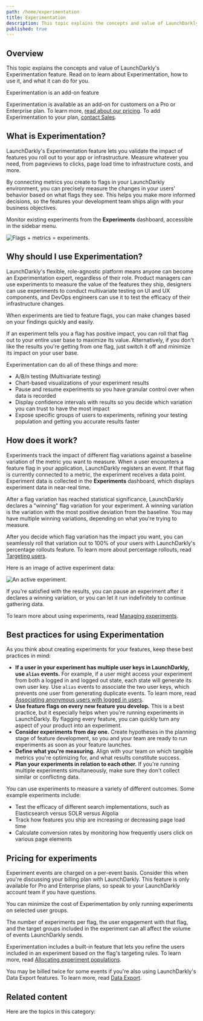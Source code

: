 ```yaml
---
path: /home/experimentation
title: Experimentation
description: This topic explains the concepts and value of LaunchDarkly's Experimentation feature. In LaunchDarkly, the combination of metrics and flags is an experiment. Experiments let you measure the effect of flags on users by mapping them to the metrics your team cares about.
published: true
---
```


## Overview

This topic explains the concepts and value of LaunchDarkly's Experimentation feature. Read on to learn about Experimentation, how to use it, and what it can do for you.

<Callout intent="primary">
  <CalloutTitle>Experimentation is an add-on feature</CalloutTitle>
  <CalloutDescription>

Experimentation is available as an add-on for customers on a Pro or Enterprise plan. To learn more, [read about our pricing](https://launchdarkly.com/pricing/). To add Experimentation to your plan, [contact Sales](https://launchdarkly.com/contact-sales/).

  </CalloutDescription>
</Callout>

## What is Experimentation?

LaunchDarkly's Experimentation feature lets you validate the impact of features you roll out to your app or infrastructure. Measure whatever you need, from pageviews to clicks, page load time to infrastructure costs, and more.

By connecting metrics you create to flags in your LaunchDarkly environment, you can precisely measure the changes in your users' behavior based on what flags they see. This helps you make more informed decisions, so the features your development team ships align with your business objectives.

Monitor existing experiments from the **Experiments** dashboard, accessible in the sidebar menu.

![Flags + metrics = experiments.](experiment-splash-image.png)

## Why should I use Experimentation?

LaunchDarkly's flexible, role-agnostic platform means anyone can become an Experimentation expert, regardless of their role. Product managers can use experiments to measure the value of the features they ship, designers can use experiments to conduct multivariate testing on UI and UX components, and DevOps engineers can use it to test the efficacy of their infrastructure changes.

When experiments are tied to feature flags, you can make changes based on your findings quickly and easily.

If an experiment tells you a flag has positive impact, you can roll that flag out to your entire user base to maximize its value. Alternatively, if you don't like the results you're getting from one flag, just switch it off and minimize its impact on your user base.

Experimentation can do all of these things and more:

- A/B/n testing (Multivariate testing)
- Chart-based visualizations of your experiment results
- Pause and resume experiments so you have granular control over when data is recorded
- Display confidence intervals with results so you decide which variation you can trust to have the most impact
- Expose specific groups of users to experiments, refining your testing population and getting you accurate results faster

## How does it work?

Experiments track the impact of different flag variations against a baseline variation of the metric you want to measure. When a user encounters a feature flag in your application, LaunchDarkly registers an event. If that flag is currently connected to a metric, the experiment receives a data point. Experiment data is collected in the **Experiments** dashboard, which displays experiment data in near-real time.

After a flag variation has reached statistical significance, LaunchDarkly declares a "winning" flag variation for your experiment. A winning variation is the variation with the most positive deviation from the baseline. You may have multiple winning variations, depending on what you're trying to measure.

After you decide which flag variation has the impact you want, you can seamlessly roll that variation out to 100% of your users with LaunchDarkly's percentage rollouts feature. To learn more about percentage rollouts, read [Targeting users](/home/flags/targeting-users).

Here is an image of active experiment data:

![An active experiment.](experiment-chart.png)

If you're satisfied with the results, you can pause an experiment after it declares a winning variation, or you can let it run indefinitely to continue gathering data.

To learn more about using experiments, read [Managing experiments](/home/experimentation/managing).

## Best practices for using Experimentation

As you think about creating experiments for your features, keep these best practices in mind:

- **If a user in your experiment has multiple user keys in LaunchDarkly, use `alias` events.** For example, if a user might access your experiment from both a logged in and logged out state, each state will generate its own user key. Use `alias` events to associate the two user keys, which prevents one user from generating duplicate events. To learn more, read [Associating anonymous users with logged in users](/home/users/anonymous-users#associating-anonymous-users-with-logged-in-users).
- **Use feature flags on every new feature you develop.** This is a best practice, but it especially helps when you're running experiments in LaunchDarkly. By flagging every feature, you can quickly turn any aspect of your product into an experiment.
- **Consider experiments from day one.** Create hypotheses in the planning stage of feature development, so you and your team are ready to run experiments as soon as your feature launches.
- **Define what you're measuring.** Align with your team on which tangible metrics you're optimizing for, and what results constitute success.
- **Plan your experiments in relation to each other.** If you're running multiple experiments simultaneously, make sure they don't collect similar or conflicting data.

You can use experiments to measure a variety of different outcomes. Some example experiments include:

- Test the efficacy of different search implementations, such as Elasticsearch versus SOLR versus Algolia
- Track how features you ship are increasing or decreasing page load time
- Calculate conversion rates by monitoring how frequently users click on various page elements

## Pricing for experiments

Experiment events are charged on a per-event basis. Consider this when you're discussing your billing plan with LaunchDarkly. This feature is only available for Pro and Enterprise plans, so speak to your LaunchDarkly account team if you have questions.

You can minimize the cost of Experimentation by only running experiments on selected user groups.

The number of experiments per flag, the user engagement with that flag, and the target groups included in the experiment can all affect the volume of events LaunchDarkly sends.

Experimentation includes a built-in feature that lets you refine the users included in an experiment based on the flag's targeting rules. To learn more, read [Allocating experiment populations](/home/experimentation/allocation).

You may be billed twice for some events if you're also using LaunchDarkly's Data Export features. To learn more, read [Data Export](/home/data-export).

## Related content

Here are the topics in this category:

<ChildPageList path="/home/experimentation" />
